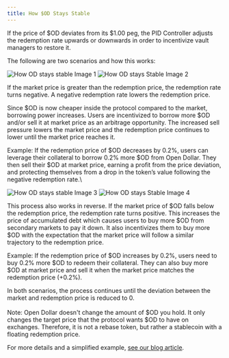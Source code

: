 ```yaml
---
title: How $OD Stays Stable
---
```


If the price of \$OD deviates from its $1.00 peg, the PID Controller adjusts the redemption rate upwards or downwards in order to incentivize vault managers to restore it.

The following are two scenarios and how this works:

<img src="./img/How OD stays stable Image 1.png" alt="How OD stays stable Image 1" />
<img src="./img/How OD stays Stable Image 2.png" alt="How OD stays Stable Image 2" />

If the market price is greater than the redemption price, the redemption rate turns negative. A negative redemption rate lowers the redemption price.

Since \$OD is now cheaper inside the protocol compared to the market, borrowing power increases. Users are incentivized to borrow more \$OD and/or sell it at market price as an arbitrage opportunity. The increased sell pressure lowers the market price and the redemption price continues to lower until the market price reaches it.

Example: If the redemption price of \$OD decreases by 0.2%, users can leverage their collateral to borrow 0.2% more \$OD from Open Dollar. They then sell their \$OD at market price, earning a profit from the price deviation, and protecting themselves from a drop in the token’s value following the negative redemption rate.\

<img src="./img/How OD stays stable Image 3.png" alt="How OD stays stable Image 3" />
<img src="./img/How OD stays Stable Image 4.png" alt="How OD stays Stable Image 4" />

This process also works in reverse. If the market price of \$OD falls below the redemption price, the redemption rate turns positive. This increases the price of accumulated debt which causes users to buy more \$OD from secondary markets to pay it down. It also incentivizes them to buy more \$OD with the expectation that the market price will follow a similar trajectory to the redemption price.

Example: If the redemption price of \$OD increases by 0.2%, users need to buy 0.2% more \$OD to redeem their collateral. They can also buy more \$OD at market price and sell it when the market price matches the redemption price (+0.2%).

In both scenarios, the process continues until the deviation between the market and redemption price is reduced to 0.\
\
Note: Open Dollar doesn't change the amount of \$OD you hold. It only changes the target price that the protocol wants
\$OD to have on exchanges. Therefore, it is not a rebase token, but rather a stablecoin with a floating redemption price.

For more details and a simplified example, [see our blog article](https://mirror.xyz/0x8a81CEeb0a12998616F1aB932cDbc941F0d539E9/bpgJSu4JIMS3HYspKahU9CK3o6KwgYk7f-e7kVfrPbE).
